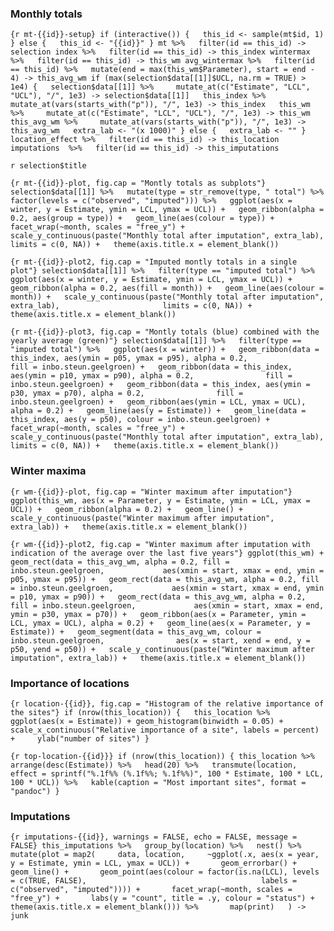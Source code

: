 ### Monthly totals

```{r mt-{{id}}-setup}
if (interactive()) {
  this_id <- sample(mt$id, 1)
} else {
  this_id <- "{{id}}"
}
mt %>%
  filter(id == this_id) -> selection
index %>%
  filter(id == this_id) -> this_index
wintermax %>%
  filter(id == this_id) -> this_wm
avg_wintermax %>%
  filter(id == this_id) %>%
  mutate(end = max(this_wm$Parameter), start = end - 4) -> this_avg_wm
if (max(selection$data[[1]]$UCL, na.rm = TRUE) > 1e4) {
  selection$data[[1]] %>%
    mutate_at(c("Estimate", "LCL", "UCL"), "/", 1e3) -> selection$data[[1]]
  this_index %>%
    mutate_at(vars(starts_with("p")), "/", 1e3) -> this_index
  this_wm %>%
    mutate_at(c("Estimate", "LCL", "UCL"), "/", 1e3) -> this_wm
  this_avg_wm %>%
    mutate_at(vars(starts_with("p")), "/", 1e3) -> this_avg_wm
  extra_lab <- "(x 1000)"
} else {
  extra_lab <- ""
}
location_effect %>%
  filter(id == this_id) -> this_location
imputations  %>%
  filter(id == this_id) -> this_imputations
```

`r selection$title`

```{r mt-{{id}}-plot, fig.cap = "Montly totals as subplots"}
selection$data[[1]] %>%
  mutate(type = str_remove(type, " total") %>%
           factor(levels = c("observed", "imputed"))) %>%
  ggplot(aes(x = winter, y = Estimate, ymin = LCL, ymax = UCL)) +
  geom_ribbon(alpha = 0.2, aes(group = type)) +
  geom_line(aes(colour = type)) +
  facet_wrap(~month, scales = "free_y") +
  scale_y_continuous(paste("Monthly total after imputation", extra_lab), 
                     limits = c(0, NA)) +
  theme(axis.title.x = element_blank())
```

```{r mt-{{id}}-plot2, fig.cap = "Imputed montly totals in a single plot"}
selection$data[[1]] %>%
  filter(type == "imputed total") %>%
  ggplot(aes(x = winter, y = Estimate, ymin = LCL, ymax = UCL)) +
  geom_ribbon(alpha = 0.2, aes(fill = month)) +
  geom_line(aes(colour = month)) +
  scale_y_continuous(paste("Monthly total after imputation", extra_lab), 
                     limits = c(0, NA)) +
  theme(axis.title.x = element_blank())
```

```{r mt-{{id}}-plot3, fig.cap = "Montly totals (blue) combined with the yearly average (green)"}
selection$data[[1]] %>%
  filter(type == "imputed total") %>%
  ggplot(aes(x = winter)) +
  geom_ribbon(data = this_index, aes(ymin = p05, ymax = p95), alpha = 0.2, 
              fill = inbo.steun.geelgroen) +
  geom_ribbon(data = this_index, aes(ymin = p10, ymax = p90), alpha = 0.2, 
              fill = inbo.steun.geelgroen) +
  geom_ribbon(data = this_index, aes(ymin = p30, ymax = p70), alpha = 0.2, 
              fill = inbo.steun.geelgroen) +
  geom_ribbon(aes(ymin = LCL, ymax = UCL), alpha = 0.2) +
  geom_line(aes(y = Estimate)) +
  geom_line(data = this_index, aes(y = p50), colour = inbo.steun.geelgroen) +
  facet_wrap(~month, scales = "free_y") +
  scale_y_continuous(paste("Monthly total after imputation", extra_lab), 
                     limits = c(0, NA)) +
  theme(axis.title.x = element_blank())
```

### Winter maxima

```{r wm-{{id}}-plot, fig.cap = "Winter maximum after imputation"}
ggplot(this_wm, aes(x = Parameter, y = Estimate, ymin = LCL, ymax = UCL)) +
  geom_ribbon(alpha = 0.2) +
  geom_line() +
  scale_y_continuous(paste("Winter maximum after imputation", extra_lab)) +
  theme(axis.title.x = element_blank())
```

```{r wm-{{id}}-plot2, fig.cap = "Winter maximum after imputation with indication of the average over the last five years"}
ggplot(this_wm) +
  geom_rect(data = this_avg_wm, alpha = 0.2, fill = inbo.steun.geelgroen,
            aes(xmin = start, xmax = end, ymin = p05, ymax = p95)) +
  geom_rect(data = this_avg_wm, alpha = 0.2, fill = inbo.steun.geelgroen,
            aes(xmin = start, xmax = end, ymin = p10, ymax = p90)) +
  geom_rect(data = this_avg_wm, alpha = 0.2, fill = inbo.steun.geelgroen,
            aes(xmin = start, xmax = end, ymin = p30, ymax = p70)) +
  geom_ribbon(aes(x = Parameter, ymin = LCL, ymax = UCL), alpha = 0.2) +
  geom_line(aes(x = Parameter, y = Estimate)) +
  geom_segment(data = this_avg_wm, colour = inbo.steun.geelgroen,
               aes(x = start, xend = end, y = p50, yend = p50)) +
  scale_y_continuous(paste("Winter maximum after imputation", extra_lab)) +
  theme(axis.title.x = element_blank())
```

### Importance of locations

```{r location-{{id}}, fig.cap = "Histogram of the relative importance of the sites"}
if (nrow(this_location)) {
  this_location %>%
    ggplot(aes(x = Estimate)) + geom_histogram(binwidth = 0.05) +
    scale_x_continuous("Relative importance of a site", labels = percent) +
    ylab("number of sites")
}
```

```{r top-location-{{id}}}
if (nrow(this_location)) {
this_location %>%
  arrange(desc(Estimate)) %>%
  head(20) %>%
  transmute(location, effect = sprintf("%.1f%% (%.1f%%; %.1f%%)", 100 * Estimate, 100 * LCL, 100 * UCL)) %>%
  kable(caption = "Most important sites", format = "pandoc")
}
```

### Imputations

```{r imputations-{{id}}, warnings = FALSE, echo = FALSE, message = FALSE}
this_imputations %>%
  group_by(location) %>%
  nest() %>%
  mutate(plot = map2(
    data, location,
    ~ggplot(.x, aes(x = year, y = Estimate, ymin = LCL, ymax = UCL)) +
      geom_errorbar() +
      geom_line() +
      geom_point(aes(colour = factor(is.na(LCL), levels = c(TRUE, FALSE), 
                                     labels = c("observed", "imputed")))) +
      facet_wrap(~month, scales = "free_y") +
      labs(y = "count", title = .y, colour = "status") +
      theme(axis.title.x = element_blank())) %>%
      map(print)
  ) -> junk
```
